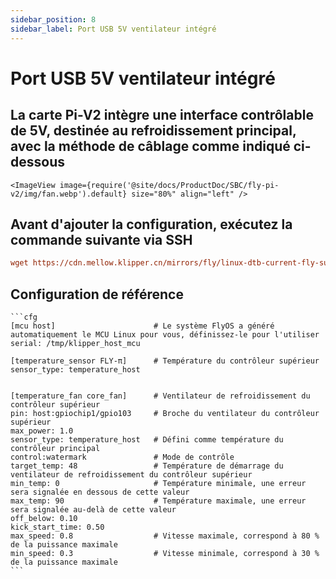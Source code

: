 ```yaml
---
sidebar_position: 8
sidebar_label: Port USB 5V ventilateur intégré
---
```





# Port USB 5V ventilateur intégré

## La carte Pi-V2 intègre une interface contrôlable de 5V, destinée au refroidissement principal, avec la méthode de câblage comme indiqué ci-dessous
    <ImageView image={require('@site/docs/ProductDoc/SBC/fly-pi-v2/img/fan.webp').default} size="80%" align="left" />

## Avant d'ajouter la configuration, exécutez la commande suivante via SSH
```cfg
wget https://cdn.mellow.klipper.cn/mirrors/fly/linux-dtb-current-fly-sunxi64_3.3.5_arm64.deb && sudo dpkg -i linux-dtb-current-fly-sunxi64_3.3.5_arm64.deb
```

## Configuration de référence

    ```cfg
    [mcu host]                      # Le système FlyOS a généré automatiquement le MCU Linux pour vous, définissez-le pour l'utiliser            
    serial: /tmp/klipper_host_mcu 

    [temperature_sensor FLY-π]      # Température du contrôleur supérieur
    sensor_type: temperature_host


    [temperature_fan core_fan]      # Ventilateur de refroidissement du contrôleur supérieur
    pin: host:gpiochip1/gpio103     # Broche du ventilateur du contrôleur supérieur
    max_power: 1.0
    sensor_type: temperature_host   # Défini comme température du contrôleur principal
    control:watermark               # Mode de contrôle
    target_temp: 48                 # Température de démarrage du ventilateur de refroidissement du contrôleur supérieur
    min_temp: 0                     # Température minimale, une erreur sera signalée en dessous de cette valeur
    max_temp: 90                    # Température maximale, une erreur sera signalée au-delà de cette valeur
    off_below: 0.10
    kick_start_time: 0.50
    max_speed: 0.8                  # Vitesse maximale, correspond à 80 % de la puissance maximale
    min_speed: 0.3                  # Vitesse minimale, correspond à 30 % de la puissance maximale
    ```
